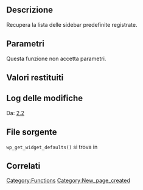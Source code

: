 {{Languages|
{{en|Function Reference/wp_get_widget_defaults}}
{{it|Riferimento funzioni/wp_get_widget_defaults}}
}}

{{it:Private}}

== Descrizione ==

Recupera la lista delle sidebar predefinite registrate.

== Parametri ==

Questa funzione non accetta parametri.

== Valori restituiti ==

{{it:Return||array|Un array di array vuoti indicizzati per ID della sidebar.}}

== Log delle modifiche ==

Da: [[Version 2.2|2.2]]

== File sorgente ==

<tt>wp_get_widget_defaults()</tt> si trova in {{Trac|wp-includes/widgets.php}}

== Correlati ==

{{Widget Tags}}

{{it:Tag Footer}}

[[Category:Functions]]
[[Category:New_page_created]]